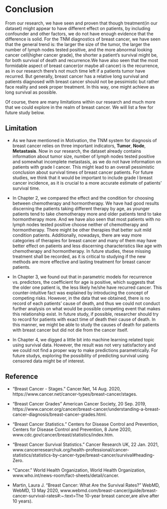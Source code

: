 # Conclusion

From our research, we have seen and proven that though treatment(in our dataset) might appear to have different effect on patients, by including confounder and other factors, we do not have enough evidence that the difference is solid. For the TNM diagnostics of breast cancer, we have seen that the general trend is: the larger the size of the tumor, the larger the number of lymph nodes tested positive, and the more abnormal looking cancer cell(higher cancer grade), the shorter a patient's survival might be, for both survival of death and recurrence.We have also seen that the most formidable aspect of breast cancer(or maybe all cancer) is the recurrence, as in our research there's not much time left if a patients tumor have recurred. But generally, breast cancer has a relative long survival and patients diagnosed with breast cancer should not be pessimistic but rather face reality and seek proper treatment. In this way, one might achieve as long survival as possible.

Of course, there are many limitations within our research and much more that we could explore in the realm of breast cancer. We will list a few for future study below. 

## Limitation

- As we have mentioned in Motivation, the TNM system for diagnosis of breast cancer relies on three important indicators, **Tumor**, **Node**, **Metastasis**. Now in our research, the dataset already contains information about tumor size, number of lymph nodes tested positive and somewhat incomplete metastasis, as we do not have information on patients with grade I cancer. This might lead to an overall pessimistic conclusion about survival times of breast cancer patients. For future studies, we think that it would be important to include grade I breast cancer incidence, as it is crucial to a more accurate estimate of patients' survival time.

- In Chapter 2, we compared the effect and the condition for choosing between chemotherapy and hormontherapy. We have had good results discerning the patients taking different therapy by age, as younger patients tend to take chemotherapy more and older patients tend to take hormontherapy more. And we have also seen that most patients with no lymph nodes tested positive choose neither of chemotherapy and hormontherapy. There might be other therapies that better suit mild condition patients. Additionally, nowadays, there are way more categories of therapies for breast cancer and many of them may have better effect on patients and less discerning characteristics like age with chemotherapy and hormontherapy. In future studies, these missing treatment shall be recorded, as it is critical to studying if the new methods are more effective and lasting treatment for breast cancer patients.

- In Chapter 3, we found out that in parametric models for recurrence vs. predictors, the coefficient for age is positive, which suggests that the older one patient is, the less likely he/she have recurred cancer. This counter-intuitive fact was explained by introducing the concept of competing risks. However, in the data that we obtained, there is no record of each patients' cause of death, and thus we could not conduct further analysis on what would be possible competing event that makes this relationship exist. In future study, if possible, researcher should try to record for patients with exact time of death their cause of death. In this manner, we might be able to study the causes of death for patients with breast cancer but did not die from the cancer itself.

- In Chapter 4, we digged a little bit into machine learning related topic using survival data. However, the result was not very satisfactory and we could not find a proper way to make predictions parametrically. For future studys, exploring the possibility of predicting survival using censored data might be of interest.

## Reference

* “Breast Cancer - Stages.” Cancer.Net, 14 Aug. 2020, https://www.cancer.net/cancer-types/breast-cancer/stages.

* “Breast Cancer Grades” American Cancer Society, 20 Sep. 2019, https://www.cancer.org/cancer/breast-cancer/understanding-a-breast-cancer-diagnosis/breast-cancer-grades.html.

* “Breast Cancer Statistics.” Centers for Disease Control and Prevention, Centers for Disease Control and Prevention, 8 June 2020, www.cdc.gov/cancer/breast/statistics/index.htm.

* “Breast Cancer Survival Statistics.” Cancer Research UK, 22 Jan. 2021, www.cancerresearchuk.org/health-professional/cancer-statistics/statistics-by-cancer-type/breast-cancer/survival#heading-Zero.

* “Cancer.” World Health Organization, World Health Organization, www.who.int/news-room/fact-sheets/detail/cancer.

* Martin, Laura J. “Breast Cancer: What Are the Survival Rates?” WebMD, WebMD, 13 May 2020, www.webmd.com/breast-cancer/guide/breast-cancer-survival-rates#:~:text=The 10-year breast cancer,are alive after 10 years).